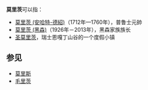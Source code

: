 '''莫里茨'''可以指：

*[[莫里茨_(安哈特-德紹)|莫里茨 (安哈特-德紹)]]（1712年—1760年），普鲁士元帥
*[[莫里茨_(黑森)|莫里茨 (黑森)]]（1926年－2013年），黑森家族族长
*[[圣莫里茨|圣莫里茨]]，瑞士恩嘎丁山谷的一个度假小镇

==参见==
*[[莫里斯|莫里斯]]
*[[毛里茨|毛里茨]]

{{Disambig|Cat=三字消歧义}}